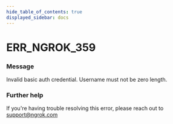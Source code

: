 ```yaml
---
hide_table_of_contents: true
displayed_sidebar: docs
---
```



# ERR_NGROK_359

### Message

Invalid basic auth credential. Username must not be zero length.

### Further help

If you're having trouble resolving this error, please reach out to [support@ngrok.com](mailto:support@ngrok.com?subject=Help%20with%20ERR_NGROK_359)

<ErrorDetails error="err_ngrok_359" />
